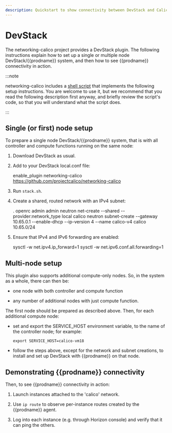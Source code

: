 ```yaml
---
description: Quickstart to show connectivity between DevStack and Calico.
---
```


# DevStack

The networking-calico project provides a DevStack plugin. The following
instructions explain how to set up a single or multiple node DevStack/{{prodname}}
system, and then how to see {{prodname}} connectivity in action.

:::note

networking-calico includes a
[shell script](https://github.com/projectcalico/calico/blob/master/networking-calico/devstack/bootstrap.sh)
that implements the following setup instructions. You are welcome to use it,
but we recommend that you read the following description first anyway, and
briefly review the script's code, so that you will understand what the
script does.

:::

## Single (or first) node setup

To prepare a single node DevStack/{{prodname}} system, that is with all controller
and compute functions running on the same node:

1. Download DevStack as usual.

2. Add to your DevStack local.conf file:

   enable_plugin networking-calico https://github.com/projectcalico/networking-calico

3. Run `stack.sh`.

4. Create a shared, routed network with an IPv4 subnet:

   . openrc admin admin
   neutron net-create --shared --provider:network_type local calico
   neutron subnet-create --gateway 10.65.0.1 --enable-dhcp --ip-version 4 --name calico-v4 calico 10.65.0/24

5. Ensure that IPv4 and IPv6 forwarding are enabled:

   sysctl -w net.ipv4.ip_forward=1
   sysctl -w net.ipv6.conf.all.forwarding=1

## Multi-node setup

This plugin also supports additional compute-only nodes. So, in the system as
a whole, there can then be:

- one node with both controller and compute function

- any number of additional nodes with just compute function.

The first node should be prepared as described above. Then, for each
additional compute node:

- set and export the SERVICE_HOST environment variable, to the name of the
  controller node; for example:

      export SERVICE_HOST=calico-vm18

- follow the steps above, except for the network and subnet creations, to
  install and set up DevStack with {{prodname}} on that node.

## Demonstrating {{prodname}} connectivity

Then, to see {{prodname}} connectivity in action:

1. Launch instances attached to the 'calico' network.

2. Use `ip route` to observe per-instance routes created by the {{prodname}} agent.

3. Log into each instance (e.g. through Horizon console) and verify that it can
   ping the others.
